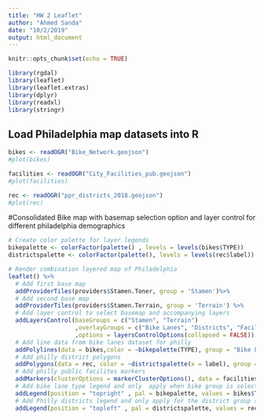 ```yaml
---
title: "HW 2 Leaflet"
author: "Ahmed Sanda"
date: "10/2/2019"
output: html_document
---
```


```r
knitr::opts_chunk$set(echo = TRUE)
```

```r
library(rgdal)
library(leaflet)
library(leaflet.extras)
library(dplyr)
library(readxl)
library(stringr)
```

## Load Philadelphia map datasets into R
```r
bikes <- readOGR("Bike_Network.geojson")
#plot(bikes)

facilities <- readOGR("City_Facilities_pub.geojson")
#plot(facilities)

rec <- readOGR("ppr_districts_2018.geojson")
#plot(rec)
```

#Consolidated Bike map with basemap selection option and layer control for different philadelphia demographics
```r

# Create color palette for layer legends
bikepalette <- colorFactor(palette() , levels = levels(bikes$TYPE))
districtspalette <- colorFactor(palette(), levels = levels(rec$label))

# Render combination layered map of Philadelphia
leaflet() %>%
  # Add first base map
  addProviderTiles(providers$Stamen.Toner, group = 'Stamen')%>%
  # Add second base map
  addProviderTiles(providers$Stamen.Terrain, group = 'Terrain') %>%
  # Add layer control to select basemap and accompanying layers
  addLayersControl(baseGroups = c("Stamen", "Terrain") 
                   ,overlayGroups = c("Bike Lanes", "Districts", "Facilities")
                   ,options = layersControlOptions(collapsed = FALSE)) %>%
  # Add line data from bike lanes dataset for philly
  addPolylines(data = bikes,color = ~bikepalette(TYPE), group = "Bike Lanes") %>%
  # Add philly district polygons
  addPolygons(data = rec, color = ~districtspalette(x = label), group =  "Districts") %>%
  # Add philly public facilites markers
  addMarkers(clusterOptions = markerClusterOptions(), data = facilities, group = "Facilities", label = facilities$ASSET_NAME) %>%
  # Add bike lane type legend and only  apply when bike group is selected
  addLegend(position = "topright" , pal = bikepalette, values = bikes$TYPE, title = "Lane Type", group = "Bike Lanes") %>%
  # Add Philly districts legend and only apply for the district group selection
  addLegend(position = "topleft" , pal = districtspalette, values = rec$label, title = "Districts", group = "Districts")
  

```




